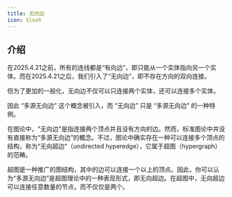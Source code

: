 ```yaml
---
title: 无向边
icon: Slash
---
```


## 介绍

在2025.4.21之前，所有的连线都是“有向边”，即只能从一个实体指向另一个实体。而在2025.4.21之后，我们引入了“无向边”，即不存在方向的双向连接。

但为了更加的一般化，无向边不仅可以只连接两个实体，还可以连接多个实体。

因此 “多源无向边” 这个概念被引入，而 “无向边” 只是 “多源无向边” 的一种特例。


<Callout>
在图论中，"无向边"是指连接两个顶点并且没有方向的边。然而，标准图论中并没有直接称为“多源无向边”的概念。不过，图论中确实存在一种可以连接多个顶点的结构，称为“无向超边”（undirected hyperedge），它属于超图（hypergraph）的范畴。

超图是一种推广的图结构，其中的边可以连接一个以上的顶点。因此，你可以认为“多源无向边”是超图理论中的一种表现形式，即无向超边。在超图中，无向超边可以连接任意数量的节点，而不仅仅是两个。
</Callout>
